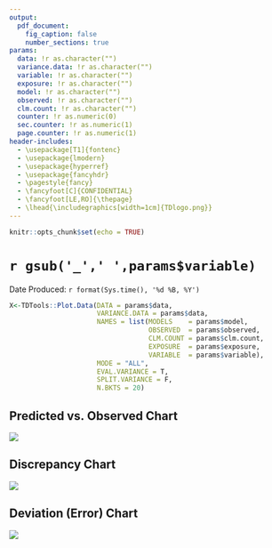 ```yaml
---
output:
  pdf_document:
    fig_caption: false
    number_sections: true
params:
  data: !r as.character("")
  variance.data: !r as.character("")
  variable: !r as.character("")
  exposure: !r as.character("")
  model: !r as.character("")
  observed: !r as.character("")
  clm.count: !r as.character("")
  counter: !r as.numeric(0)
  sec.counter: !r as.numeric(1)
  page.counter: !r as.numeric(1)
header-includes:
  - \usepackage[T1]{fontenc}
  - \usepackage{lmodern}
  - \usepackage{hyperref}
  - \usepackage{fancyhdr}
  - \pagestyle{fancy}
  - \fancyfoot[C]{CONFIDENTIAL}
  - \fancyfoot[LE,RO]{\thepage}
  - \lhead{\includegraphics[width=1cm]{TDlogo.png}}
---
```


```r
knitr::opts_chunk$set(echo = TRUE)
```

\setcounter{page}{`r params$page.counter`}
\setcounter{section}{`r params$sec.counter`}

# `r gsub('_',' ',params$variable)`

Date Produced: `r format(Sys.time(), '%d %B, %Y')`

```r
X<-TDTools::Plot.Data(DATA = params$data,
                      VARIANCE.DATA = params$data,
                      NAMES = list(MODELS    = params$model,
                                   OBSERVED  = params$observed,
                                   CLM.COUNT = params$clm.count,
                                   EXPOSURE  = params$exposure,
                                   VARIABLE  = params$variable),
                      MODE = "ALL",
                      EVAL.VARIANCE = T,
                      SPLIT.VARIANCE = F,
                      N.BKTS = 20)

```



## Predicted vs. Observed Chart

![](`r TDTools::PvO.Chart(X, AS.PDF = T)`)
\begin{center}
\begin{Form}
\TextField[name=`r paste0("comment", params$counter)`, multiline=true, align=0, width=400pt, height=6\baselineskip]{ }
\end{Form}
\end{center}

## Discrepancy Chart

![](`r TDTools::Discrepancy.Chart(X, AS.PDF = T)`)
\begin{center}
\begin{Form}
\TextField[name=`r paste0("comment", params$counter + 1)`, multiline=true, align=0, width=400pt, height=6\baselineskip]{ }
\end{Form}
\end{center}


## Deviation (Error) Chart

![](`r TDTools::Deviation.Chart(X,AS.PDF =T)`)
\begin{center}
\begin{Form}
\TextField[name=`r paste0("comment", params$counter + 2)`, multiline=true, align=0, width=400pt, height=6\baselineskip]{ }
\end{Form}
\end{center}

